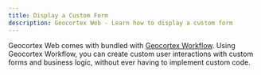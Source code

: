 ```yaml
---
title: Display a Custom Form
description: Geocortex Web - Learn how to display a custom form
---
```



Geocortex Web comes with bundled with [Geocortex Workflow](https://www.geocortex.com/products/geocortex-workflow/). Using Geocortex Workflow, you can create custom user interactions with custom forms and business logic, without ever having to implement custom code.

<UseCaseContainer>
    <UseCaseCard
        title="Add a Workflow to a Geocortex Web Application"
        description="Learn how to add a workflow to a Geocortex Web Application"
        link="https://docs.geocortex.com/webviewer/latest/admin-help/Default.htm#gwv/add-a-workflow-to-an-app.htm%3FTocPath%3DConfiguration%7CAdd%2520a%2520Workflow%2520to%2520an%2520App%7C_____0"
    />
    <UseCaseCard
        title="Build a Custom Form"
        description="Learn how to build a custom form with Geocortex Workflow"
        link="https://docs.geocortex.com/workflow/latest/help/Default.htm#wf5/help/forms.htm"
    />
</UseCaseContainer>
